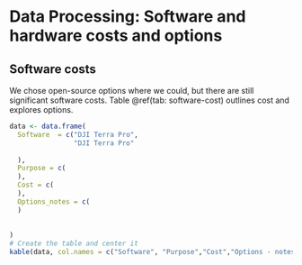 # Data Processing: Software and hardware costs and options

## Software costs
We chose open-source options where we could, but there are still significant software costs. Table \@ref(tab: software-cost) outlines cost and explores options.

```r
data <- data.frame(
  Software  = c("DJI Terra Pro",
                "DJI Terra Pro"
                 
  ),
  Purpose = c(
  ),
  Cost = c(
  ),
  Options_notes = c(
  )
  
  
)
# Create the table and center it
kable(data, col.names = c("Software", "Purpose","Cost","Options - notes"),caption = 'Purpose, cost, and notes on software that we have used for this project.')

```